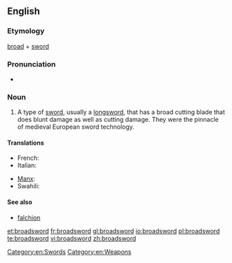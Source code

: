 ==English==

===Etymology===
[[broad]] + [[sword]]

===Pronunciation===
* {{SAMPA|/'brO:dsO:(r)d/}}

===Noun===
{{en-noun}}

# A type of [[sword]], usually a [[longsword]], that has a broad cutting blade that does blunt damage as well as cutting damage.  They were the pinnacle of medieval European sword technology.

====Translations====
{{trans-top|a longsword with a broad cutting blade}}
* French: {{t|fr|estramaçon|m}}
* Italian: {{t|it|spadone|m}}
{{trans-mid}}
* [[Manx]]: {{t|gv|cliwe daa laue|m}}
* Swahili: {{t|sw|upanga mpana}}
{{trans-bottom}}

====See also====
* [[falchion]]

[[Category:en:Swords]]
[[Category:en:Weapons]]

[[et:broadsword]]
[[fr:broadsword]]
[[gl:broadsword]]
[[io:broadsword]]
[[pl:broadsword]]
[[te:broadsword]]
[[vi:broadsword]]
[[zh:broadsword]]